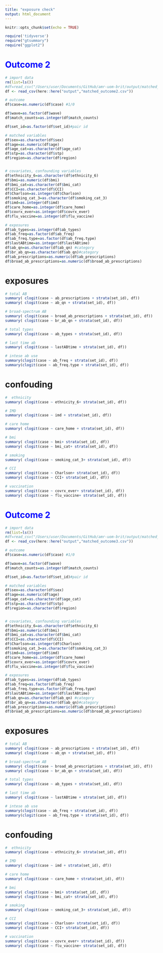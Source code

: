 ```yaml
---
title: "exposure check"
output: html_document
---
```


```r
knitr::opts_chunk$set(echo = TRUE)
```


```r
require('tidyverse')
require("gtsummary")
require("ggplot2")
```


# <font color=blue>**Outcome 2**</font>
```r
# import data
rm(list=ls())
#df=read_csv("/Users/user/Documents/GitHub/amr-uom-brit/output/matched_outcome2.csv")
df <- read_csv(here::here("output","matched_outcome2.csv"))

```

```r

# outcome
df$case=as.numeric(df$case) #1/0

df$wave=as.factor(df$wave)
df$match_counts=as.integer(df$match_counts)

df$set_id=as.factor(df$set_id)#pair id

# matched variables
df$sex=as.character(df$sex)
df$age=as.numeric(df$age)
df$age_cat=as.character(df$age_cat)
df$stp=as.character(df$stp)
df$region=as.character(df$region)


# covariates, confounding variables
df$ethnicity_6=as.character(df$ethnicity_6)
df$bmi=as.numeric(df$bmi)
df$bmi_cat=as.character(df$bmi_cat)
df$CCI=as.character(df$CCI)
df$Charlson=as.integer(df$Charlson)
df$smoking_cat_3=as.character(df$smoking_cat_3)
df$imd=as.integer(df$imd)
df$care_home=as.integer(df$care_home)
df$covrx_ever=as.integer(df$covrx_ever)
df$flu_vaccine=as.integer(df$flu_vaccine)

# exposures
df$ab_types=as.integer(df$ab_types)
df$ab_freq=as.factor(df$ab_freq)
df$ab_freq.type=as.factor(df$ab_freq.type)
df$lastABtime=as.integer(df$lastABtime)
df$ab_qn=as.character(df$ab_qn) #category
df$br_ab_qn=as.character(df$ab_qn)#category
df$ab_prescriptions=as.numeric(df$ab_prescriptions)
df$broad_ab_prescriptions=as.numeric(df$broad_ab_prescriptions)

```


# exposures
```r
# total AB
summary( clogit(case ~ ab_prescriptions + strata(set_id), df))
summary( clogit(case ~ ab_qn + strata(set_id), df))

# broad-spectrum AB
summary( clogit(case ~ broad_ab_prescriptions + strata(set_id), df))
summary( clogit(case ~ br_ab_qn + strata(set_id), df))

# total types
summary( clogit(case ~ ab_types + strata(set_id), df))

# last time ab
summary( clogit(case ~ lastABtime + strata(set_id), df))

# intese ab use
summary(clogit(case ~ ab_freq + strata(set_id), df))
summary(clogit(case ~ ab_freq.type + strata(set_id), df))

```

# confouding
```r
#  ethnicity
summary( clogit(case ~ ethnicity_6+ strata(set_id), df))

# IMD
summary( clogit(case ~ imd + strata(set_id), df))

# care home
summary( clogit(case ~ care_home + strata(set_id), df))

# bmi
summary( clogit(case ~ bmi+ strata(set_id), df))
summary( clogit(case ~ bmi_cat+ strata(set_id), df))

# smoking
summary( clogit(case ~ smoking_cat_3+ strata(set_id), df))

# CCI
summary( clogit(case ~ Charlson+ strata(set_id), df))
summary( clogit(case ~ CCI+ strata(set_id), df))

# vaccination
summary( clogit(case ~ covrx_ever+ strata(set_id), df))
summary( clogit(case ~ flu_vaccine+ strata(set_id), df))

```



# <font color=blue>**Outcome 2**</font>
```r
# import data
rm(list=ls())
#df=read_csv("/Users/user/Documents/GitHub/amr-uom-brit/output/matched_outcome3.csv")
df <- read_csv(here::here("output","matched_outcome3.csv"))

```

```r

# outcome
df$case=as.numeric(df$case) #1/0

df$wave=as.factor(df$wave)
df$match_counts=as.integer(df$match_counts)

df$set_id=as.factor(df$set_id)#pair id

# matched variables
df$sex=as.character(df$sex)
df$age=as.numeric(df$age)
df$age_cat=as.character(df$age_cat)
df$stp=as.character(df$stp)
df$region=as.character(df$region)


# covariates, confounding variables
df$ethnicity_6=as.character(df$ethnicity_6)
df$bmi=as.numeric(df$bmi)
df$bmi_cat=as.character(df$bmi_cat)
df$CCI=as.character(df$CCI)
df$Charlson=as.integer(df$Charlson)
df$smoking_cat_3=as.character(df$smoking_cat_3)
df$imd=as.integer(df$imd)
df$care_home=as.integer(df$care_home)
df$covrx_ever=as.integer(df$covrx_ever)
df$flu_vaccine=as.integer(df$flu_vaccine)

# exposures
df$ab_types=as.integer(df$ab_types)
df$ab_freq=as.factor(df$ab_freq)
df$ab_freq.type=as.factor(df$ab_freq.type)
df$lastABtime=as.integer(df$lastABtime)
df$ab_qn=as.character(df$ab_qn) #category
df$br_ab_qn=as.character(df$ab_qn)#category
df$ab_prescriptions=as.numeric(df$ab_prescriptions)
df$broad_ab_prescriptions=as.numeric(df$broad_ab_prescriptions)

```


# exposures
```r
# total AB
summary( clogit(case ~ ab_prescriptions + strata(set_id), df))
summary( clogit(case ~ ab_qn + strata(set_id), df))

# broad-spectrum AB
summary( clogit(case ~ broad_ab_prescriptions + strata(set_id), df))
summary( clogit(case ~ br_ab_qn + strata(set_id), df))

# total types
summary( clogit(case ~ ab_types + strata(set_id), df))

# last time ab
summary( clogit(case ~ lastABtime + strata(set_id), df))

# intese ab use
summary(clogit(case ~ ab_freq + strata(set_id), df))
summary(clogit(case ~ ab_freq.type + strata(set_id), df))

```

# confouding
```r
#  ethnicity
summary( clogit(case ~ ethnicity_6+ strata(set_id), df))

# IMD
summary( clogit(case ~ imd + strata(set_id), df))

# care home
summary( clogit(case ~ care_home + strata(set_id), df))

# bmi
summary( clogit(case ~ bmi+ strata(set_id), df))
summary( clogit(case ~ bmi_cat+ strata(set_id), df))

# smoking
summary( clogit(case ~ smoking_cat_3+ strata(set_id), df))

# CCI
summary( clogit(case ~ Charlson+ strata(set_id), df))
summary( clogit(case ~ CCI+ strata(set_id), df))

# vaccination
summary( clogit(case ~ covrx_ever+ strata(set_id), df))
summary( clogit(case ~ flu_vaccine+ strata(set_id), df))

```